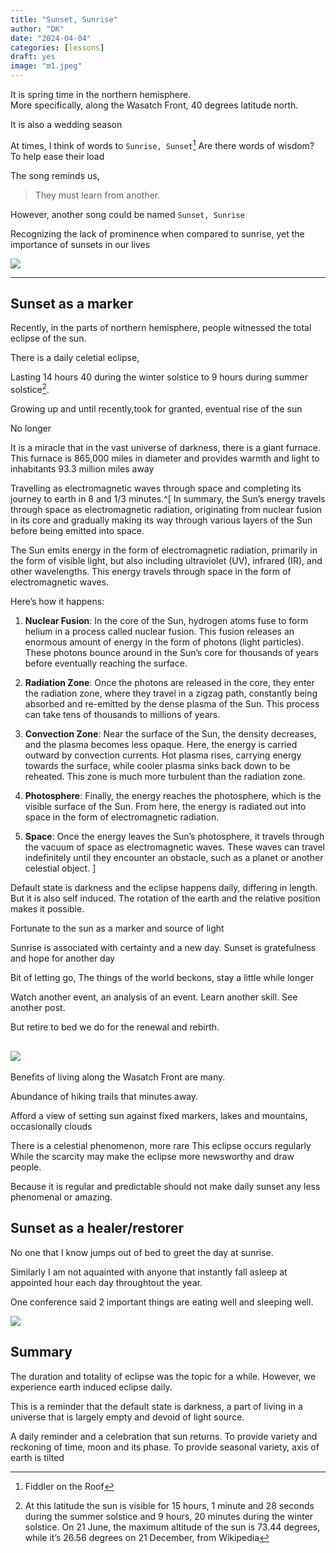 ```yaml
---
title: "Sunset, Sunrise"
author: "DK"
date: "2024-04-04"
categories: [lessons]
draft: yes
image: "m1.jpeg"
---
```


It is spring time in the northern hemisphere.\
More specifically, along the Wasatch Front, 40 degrees latitude north.

It is also a wedding season

At times, I think of words to `Sunrise, Sunset`[^1] Are there words of wisdom? To help ease their load

[^1]: Fiddler on the Roof

The song reminds us,

> They must learn from another.

However, another song could be named `Sunset, Sunrise`

Recognizing the lack of prominence when compared to sunrise, yet the importance of sunsets in our lives

![](m1.jpeg)

------------------------------------------------------------------------

## Sunset as a marker

Recently, in the parts of northern hemisphere, people witnessed the total eclipse of the sun.

There is a daily celetial eclipse,

Lasting 14 hours 40 during the winter solstice to 9 hours during summer solstice[^2].

[^2]: At this latitude the sun is visible for 15 hours, 1 minute and 28 seconds during the summer solstice and 9 hours, 20 minutes during the winter solstice. On 21 June, the maximum altitude of the sun is 73.44 degrees, while it's 26.56 degrees on 21 December, from Wikipedia

Growing up and until recently,took for granted, eventual rise of the sun

No longer

It is a miracle that in the vast universe of darkness, there is a giant furnace. This furnace is 865,000 miles in diameter and provides warmth and light to inhabitants 93.3 million miles away

Travelling as electromagnetic waves through space and completing its journey to earth in 8 and 1/3 minutes.\^\[ In summary, the Sun's energy travels through space as electromagnetic radiation, originating from nuclear fusion in its core and gradually making its way through various layers of the Sun before being emitted into space.

The Sun emits energy in the form of electromagnetic radiation, primarily in the form of visible light, but also including ultraviolet (UV), infrared (IR), and other wavelengths. This energy travels through space in the form of electromagnetic waves.

Here's how it happens:

1.  **Nuclear Fusion**: In the core of the Sun, hydrogen atoms fuse to form helium in a process called nuclear fusion. This fusion releases an enormous amount of energy in the form of photons (light particles). These photons bounce around in the Sun's core for thousands of years before eventually reaching the surface.

2.  **Radiation Zone**: Once the photons are released in the core, they enter the radiation zone, where they travel in a zigzag path, constantly being absorbed and re-emitted by the dense plasma of the Sun. This process can take tens of thousands to millions of years.

3.  **Convection Zone**: Near the surface of the Sun, the density decreases, and the plasma becomes less opaque. Here, the energy is carried outward by convection currents. Hot plasma rises, carrying energy towards the surface, while cooler plasma sinks back down to be reheated. This zone is much more turbulent than the radiation zone.

4.  **Photosphere**: Finally, the energy reaches the photosphere, which is the visible surface of the Sun. From here, the energy is radiated out into space in the form of electromagnetic radiation.

5.  **Space**: Once the energy leaves the Sun's photosphere, it travels through the vacuum of space as electromagnetic waves. These waves can travel indefinitely until they encounter an obstacle, such as a planet or another celestial object. \]

Default state is darkness and the eclipse happens daily, differing in length. But it is also self induced. The rotation of the earth and the relative position makes it possible.

Fortunate to the sun as a marker and source of light

Sunrise is associated with certainty and a new day. Sunset is gratefulness and hope for another day

Bit of letting go, The things of the world beckons, stay a little while longer

Watch another event, an analysis of an event. Learn another skill. See another post.

But retire to bed we do for the renewal and rebirth.

## ![](m2.jpg)

Benefits of living along the Wasatch Front are many.

Abundance of hiking trails that minutes away.

Afford a view of setting sun against fixed markers, lakes and mountains, occasionally clouds

There is a celestial phenomenon, more rare This eclipse occurs regularly While the scarcity may make the eclipse more newsworthy and draw people.

Because it is regular and predictable should not make daily sunset any less phenomenal or amazing.

## Sunset as a healer/restorer

No one that I know jumps out of bed to greet the day at sunrise.

Similarly I am not aquainted with anyone that instantly fall asleep at appointed hour each day throughtout the year.

One conference said 2 important things are eating well and sleeping well.

![](m3.jpg)

## Summary

The duration and totality of eclipse was the topic for a while. However, we experience earth induced eclipse daily.

This is a reminder that the default state is darkness, a part of living in a universe that is largely empty and devoid of light source.

A daily reminder and a celebration that sun returns. To provide variety and reckoning of time, moon and its phase. To provide seasonal variety, axis of earth is tilted
